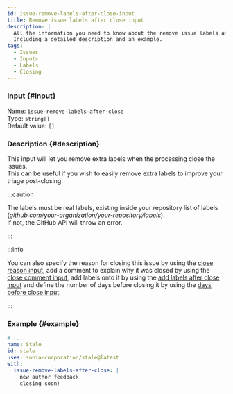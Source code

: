 ```yaml
---
id: issue-remove-labels-after-close-input
title: Remove issue labels after close input
description: |
  All the information you need to know about the remove issue labels after close input.
  Including a detailed description and an example.
tags:
  - Issues
  - Inputs
  - Labels
  - Closing
---
```


### Input {#input}

Name: `issue-remove-labels-after-close`  
Type: `string[]`  
Default value: `[]`

### Description {#description}

This input will let you remove extra labels when the processing close the issues.  
This can be useful if you wish to easily remove extra labels to improve your triage post-closing.

:::caution

The labels must be real labels, existing inside your repository list of labels (_github.com/your-organization/your-repository/labels_).  
If not, the GitHub API will throw an error.

:::

:::info

You can also specify the reason for closing this issue by using the [close reason input](issue-close-reason-input),
add a comment to explain why it was closed by using the [close comment input](issue-close-comment-input),
add labels onto it by using the [add labels after close input](issue-add-labels-after-close-input)
and define the number of days before closing it by using the [days before close input](issue-days-before-close-input).

:::

### Example {#example}

```yml {6-8}
# ...
name: Stale
id: stale
uses: sonia-corporation/stale@latest
with:
  issue-remove-labels-after-close: |
    new author feedback
    closing soon!
```
